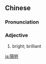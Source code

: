 {{also|阳明}}
==Chinese==
{{zh-forms|s=阳明}}

===Pronunciation===
{{zh-pron
|m=yángmíng
|mn=Iông-bêng
|cat=a
}}

===Adjective===
{{zh-adj}}

# {{lb|zh|literary}} bright; brilliant

[[ja:陽明]]
